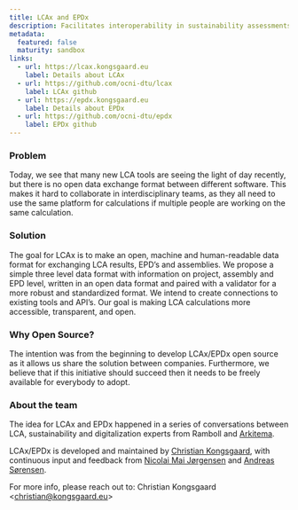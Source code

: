 ```yaml
---
title: LCAx and EPDx
description: Facilitates interoperability in sustainability assessments by developing an open data format for LCA results and EPD information, promoting transparent and collaborative environmental impact analysis.
metadata:
  featured: false
  maturity: sandbox
links:
  - url: https://lcax.kongsgaard.eu
    label: Details about LCAx
  - url: https://github.com/ocni-dtu/lcax
    label: LCAx github
  - url: https://epdx.kongsgaard.eu
    label: Details about EPDx
  - url: https://github.com/ocni-dtu/epdx
    label: EPDx github
---
```


### Problem

Today, we see that many new LCA tools are seeing the light of day recently, but there is no open data exchange format between different software. This makes it hard to collaborate in interdisciplinary teams, as they all need to use the same platform for calculations if multiple people are working on the same calculation.

### Solution

The goal for LCAx is to make an open, machine and human-readable data format for exchanging LCA results, EPD’s and assemblies. We propose a simple three level data format with information on project, assembly and EPD level, written in an open data format and paired with a validator for a more robust and standardized format. We intend to create connections to existing tools and API’s. Our goal is making LCA calculations more accessible, transparent, and open.

### Why Open Source?

The intention was from the beginning to develop LCAx/EPDx open source as it allows us share the solution between companies. Furthermore, we believe that if this initiative should succeed then it needs to be freely available for everybody to adopt.

### About the team

The idea for LCAx and EPDx happened in a series of conversations between LCA, sustainability and digitalization experts from Ramboll and [Arkitema](https://www.arkitema.com/en/).

LCAx/EPDx is developed and maintained by [Christian Kongsgaard](https://www.linkedin.com/in/christian-kongsgaard/), with continuous input and feedback from [Nicolai Mai Jørgensen](https://www.linkedin.com/in/nicolai-j%C3%B8rgensen/) and [Andreas Sørensen](https://www.linkedin.com/in/a-soerensen/).

For more info, please reach out to: Christian Kongsgaard &lt;christian@kongsgaard.eu&gt;
